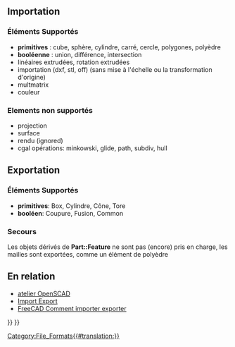 <languages/>
{{TOCright}}
== Importation ==
=== Éléments Supportés ===

* '''primitives''' : cube, sphère, cylindre, carré, cercle, polygones, polyèdre
* '''booléenne''' : union, différence, intersection
* linéaires extrudées, rotation extrudées
* importation (dxf, stl, off) (sans mise à l'échelle ou la transformation d'origine)
* multmatrix
* couleur

=== Elements non supportés ===

* projection
* surface
* rendu (ignored)
* cgal opérations: minkowski, glide, path, subdiv, hull

== Exportation ==
=== Éléments Supportés ===

* '''primitives''': Box, Cylindre, Cône, Tore
* '''booléen''': Coupure, Fusion, Common

=== Secours===

Les objets dérivés de '''Part::Feature''' ne sont pas (encore) pris en charge, les mailles sont exportées, comme un élément de polyèdre

<span id="Related"></span>
== En relation ==

* [[OpenSCAD Workbench/fr|atelier OpenSCAD]]
* [[Import Export/fr|Import Export]]
* [[FreeCAD Howto Import Export/fr|FreeCAD Comment importer exporter]]


{{Userdocnavi{{#translation:}}}}
{{OpenSCAD Tools navi{{#translation:}}}}
[[Category:File_Formats{{#translation:}}]]